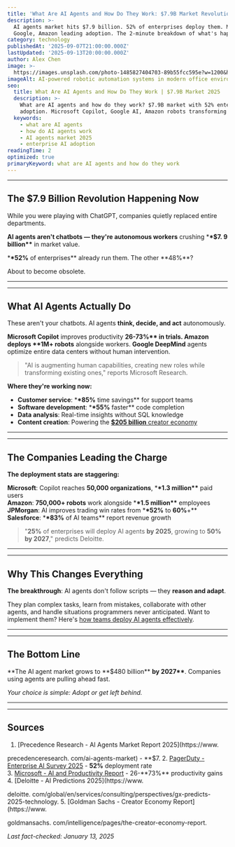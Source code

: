 ```yaml
---
title: 'What Are AI Agents and How Do They Work: $7.9B Market Revolution'
description: >-
  AI agents market hits $7.9 billion. 52% of enterprises deploy them. Microsoft,
  Google, Amazon leading adoption. The 2-minute breakdown of what's happening.
category: technology
publishedAt: '2025-09-07T21:00:00.000Z'
lastUpdated: '2025-09-13T20:00:00.000Z'
author: Alex Chen
image: >-
  https://images.unsplash.com/photo-1485827404703-89b55fcc595e?w=1200&h=630&fit=crop
imageAlt: AI-powered robotic automation systems in modern office environment
seo:
  title: What Are AI Agents and How Do They Work | $7.9B Market 2025
  description: >-
    What are AI agents and how do they work? $7.9B market with 52% enterprise
    adoption. Microsoft Copilot, Google AI, Amazon robots transforming work.
  keywords:
    - what are AI agents
    - how do AI agents work
    - AI agents market 2025
    - enterprise AI adoption
readingTime: 2
optimized: true
primaryKeyword: what are AI agents and how do they work
---
```


---

## The **$7.9 Billion** Revolution Happening Now

While you were playing with ChatGPT, companies quietly replaced entire departments.

**AI agents aren't chatbots — they're autonomous workers** crushing \***\*$7. 9 billion\*\*** in market value.

\***\*52%** of enterprises** already run them. The other **48%\*\*?

About to become obsolete.

---

---

## What AI Agents Actually Do

These aren't your chatbots. AI agents **think, decide, and act** autonomously.

**Microsoft Copilot** improves productivity **26-**73%\***\* in trials. **Amazon** deploys \*\***1M**+ robots** alongside workers. **Google DeepMind** agents optimize entire data centers without human intervention.

>

> "AI is augmenting human capabilities, creating new roles while transforming existing ones,"
> reports Microsoft Research.

**Where they're working now:**

- **Customer service**: \***\*85%** time savings\*\* for support teams
- **Software development**: \***\*55%** faster\*\* code completion
- **Data analysis**: Real-time insights without SQL knowledge
- **Content creation**: Powering the [**$205 billion** creator economy](/culture/creator-economy-hits-500-billion)

---

---

## The Companies Leading the Charge

**The deployment stats are staggering:**

**Microsoft**: Copilot reaches **50,000 organizations**, \***\*1.3 million\*\*** paid users  
**Amazon**: **750,000+ robots** work alongside \***\*1.5 million\*\*** employees  
**JPMorgan**: AI improves trading win rates from \***\*52%** to **60%**+\*\*  
**Salesforce**: \***\*83%** of AI teams\*\* report revenue growth

>

> "**25%** of enterprises will deploy AI agents **by 2025**, growing to **50%** **by 2027**,"
> predicts Deloitte.

---

---

## Why This Changes Everything

**The breakthrough**: AI agents don't follow scripts — they **reason and adapt**.

They plan complex tasks, learn from mistakes, collaborate with other agents, and handle situations programmers never anticipated. Want to implement them? Here's [how teams deploy AI agents effectively](/technology/ai-agents-workplace-productivity-2025).

---

---

## The Bottom Line

**The AI agent market grows to **$480 billion\*\* **by 2027\*\***. Companies using agents are pulling ahead fast.

_Your choice is simple: Adopt or get left behind._

---

---

## Sources

1.  [Precedence Research - AI Agents Market Report 2025](https://www.

precedenceresearch. com/ai-agents-market) - **$7. 2. [PagerDuty - Enterprise AI Survey 2025](https://www.pagerduty.com/resources/reports/digital-operations/) - **52%** deployment rate  
3. [Microsoft - AI and Productivity Report](https://www.microsoft.com/en-us/research/) - 26-**73%\*\* productivity gains 4. [Deloitte - AI Predictions 2025](https://www.

deloitte. com/global/en/services/consulting/perspectives/gx-predicts-2025-technology. 5. [Goldman Sachs - Creator Economy Report](https://www.

goldmansachs. com/intelligence/pages/the-creator-economy-report.

_Last fact-checked: January 13, 2025_

